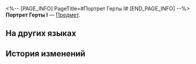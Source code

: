<%-- [PAGE_INFO]
PageTitle=#Портрет Герты I#
[END_PAGE_INFO] --%>
{{Предмет Инфобокс
|id          = 252316
|Изображение = Предмет Портрет Герты I.png
|Тип         = 
|Инвентарь   = 
|Редкость    = 5
|Эффект      = 
|Описание    = Соберите набор карточек воспоминаний, чтобы получить усиление.
}}
{{Описание|Ваши воспоминания об Освоении могут стать источником вдохновения для игры.}}
'''Портрет Герты I''' — [[Предмет]].

==На других языках==
{{На других языках
|en   = Herta's Portrait (I)
|zhs  = 黑塔画像-Ⅰ
|zht  = 黑塔畫像-Ⅰ
|ja   = ヘルタの肖像画-I
|ko   = 헤르타 초상화-Ⅰ
|es   = Retrato de Herta&nbsp;I
|fr   = Portrait de Herta (I)
|ru   = Портрет Герты I
|th   = ภาพเหมือนของ Herta I
|vi   = Chân Dung Herta-I
|de   = Porträt von Herta (I)
|id   = Potret Herta I
|pt   = Retrato de Herta (I)
}}

==История изменений==
{{История изменений|3.5}}